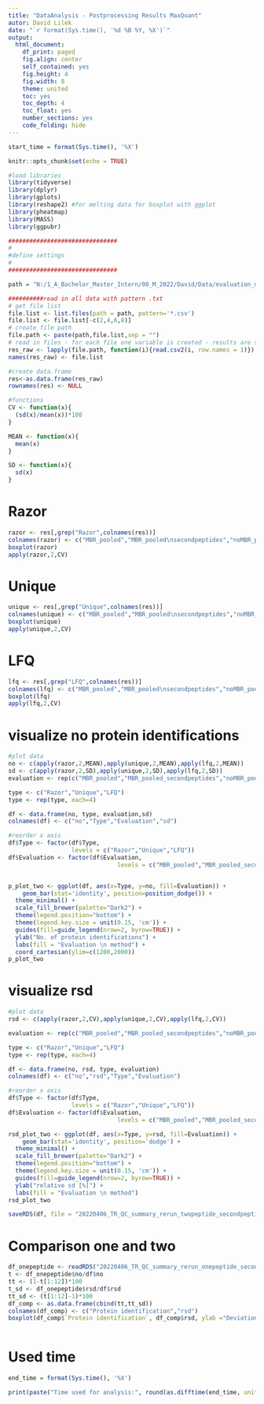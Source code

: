 ```yaml
---
title: "DataAnalysis - Postprocessing Results MaxQuant"
autor: David Lilek
date: "`r format(Sys.time(), '%d %B %Y, %X')`"
output:
  html_document:
    df_print: paged
    fig.align: center
    self_contained: yes
    fig.height: 4
    fig.width: 8
    theme: united
    toc: yes
    toc_depth: 4
    toc_float: yes
    number_sections: yes
    code_folding: hide
---
```


```r
start_time = format(Sys.time(), '%X')
```

```r
knitr::opts_chunk$set(echo = TRUE)
```

```r
#load libraries
library(tidyverse)
library(dplyr)
library(gplots)
library(reshape2) #for melting data for boxplot with ggplot
library(pheatmap)
library(MASS)
library(ggpubr)
```

```r
###############################
#
#define settings
#
###############################

path = "N:/1_A_Bachelor_Master_Intern/00_M_2022/David/Data/evaluation_masterthesis/QC/tmpfiles/qc_twouniquepeptide/"

##########read in all data with pattern .txt
# get file list
file.list <- list.files(path = path, pattern='*.csv')
file.list <- file.list[-c(2,4,6,8)]
# create file path
file.path <- paste(path,file.list,sep = "")
# read in files - for each file one variable is created - results are stored in a list
res_raw <- lapply(file.path, function(i){read.csv2(i, row.names = 1)})
names(res_raw) <- file.list
```

```r
#create data.frame
res<-as.data.frame(res_raw)
rownames(res) <- NULL
```

```r
#functions
CV <- function(x){
  (sd(x)/mean(x))*100
}

MEAN <- function(x){
  mean(x)
}

SD <- function(x){
  sd(x)
}
```

# Razor

```r
razor <- res[,grep("Razor",colnames(res))]
colnames(razor) <- c("MBR_pooled","MBR_pooled\nsecondpeptides","noMBR_pooled","noMBR_pooled\nsecondpeptides")
boxplot(razor)
apply(razor,2,CV)
```

# Unique

```r
unique <- res[,grep("Unique",colnames(res))]
colnames(unique) <- c("MBR_pooled","MBR_pooled\nsecondpeptides","noMBR_pooled","noMBR_pooled\nsecondpeptides")
boxplot(unique)
apply(unique,2,CV)
```

# LFQ

```r
lfq <- res[,grep("LFQ",colnames(res))]
colnames(lfq) <- c("MBR_pooled","MBR_pooled\nsecondpeptides","noMBR_pooled","noMBR_pooled\nsecondpeptides")
boxplot(lfq)
apply(lfq,2,CV)
```

# visualize no protein identifications

```r
#plot data
no <- c(apply(razor,2,MEAN),apply(unique,2,MEAN),apply(lfq,2,MEAN))
sd <- c(apply(razor,2,SD),apply(unique,2,SD),apply(lfq,2,SD))
evaluation <- rep(c("MBR_pooled","MBR_pooled_secondpeptides","noMBR_pooled","noMBR_pooled_secondpeptides"),3)

type <- c("Razor","Unique","LFQ")
type <- rep(type, each=4)

df <- data.frame(no, type, evaluation,sd)
colnames(df) <- c("no","Type","Evaluation","sd")

#reorder x axis
df$Type <- factor(df$Type,
                  levels = c("Razor","Unique","LFQ"))
df$Evaluation <- factor(df$Evaluation,
                               levels = c("MBR_pooled","MBR_pooled_secondpeptides","noMBR_pooled","noMBR_pooled_secondpeptides"))


p_plot_two <- ggplot(df, aes(x=Type, y=no, fill=Evaluation)) +
    geom_bar(stat='identity', position=position_dodge()) +
  theme_minimal() +
  scale_fill_brewer(palette="Dark2") +
  theme(legend.position="bottom") +
  theme(legend.key.size = unit(0.15, 'cm')) +
  guides(fill=guide_legend(nrow=2, byrow=TRUE)) +
  ylab("No. of protein identifications") +
  labs(fill = "Evaluation \n method") +
  coord_cartesian(ylim=c(1200,2000))
p_plot_two
```


# visualize rsd

```r
#plot data
rsd <- c(apply(razor,2,CV),apply(unique,2,CV),apply(lfq,2,CV))

evaluation <- rep(c("MBR_pooled","MBR_pooled_secondpeptides","noMBR_pooled","noMBR_pooled_secondpeptides"),3)

type <- c("Razor","Unique","LFQ")
type <- rep(type, each=4)

df <- data.frame(no, rsd, type, evaluation)
colnames(df) <- c("no","rsd","Type","Evaluation")

#reorder x axis
df$Type <- factor(df$Type,
                  levels = c("Razor","Unique","LFQ"))
df$Evaluation <- factor(df$Evaluation,
                               levels = c("MBR_pooled","MBR_pooled_secondpeptides","noMBR_pooled","noMBR_pooled_secondpeptides"))

rsd_plot_two <- ggplot(df, aes(x=Type, y=rsd, fill=Evaluation)) +
    geom_bar(stat='identity', position='dodge') +
  theme_minimal() +
  scale_fill_brewer(palette="Dark2") +
  theme(legend.position="bottom") +
  theme(legend.key.size = unit(0.15, 'cm')) +
  guides(fill=guide_legend(nrow=2, byrow=TRUE)) +
  ylab("relative sd [%]") +
  labs(fill = "Evaluation \n method")
rsd_plot_two
```


```r
saveRDS(df, file = "20220406_TR_QC_summary_rerun_twopeptide_secondpeptide.rds")
```

# Comparison one and two

```r
df_onepeptide <- readRDS("20220406_TR_QC_summary_rerun_onepeptide_secondpeptide.rds")
t <- df_onepeptide$no/df$no
tt <- (1-t[1:12])*100
t_sd <- df_onepeptide$rsd/df$rsd
tt_sd <- (t[1:12]-1)*100
df_comp <- as.data.frame(cbind(tt,tt_sd))
colnames(df_comp) <- c("Protein identification","rsd")
boxplot(df_comp$`Protein identification`, df_comp$rsd, ylab ="Deviation one peptide vs two peptides [%]", names = colnames(df_comp))
 
```

# Used time

```r
end_time = format(Sys.time(), '%X')
```

```r
print(paste("Time used for analysis:", round(as.difftime(end_time, units = "mins")-as.difftime(start_time, units = "mins"),digits=2),"minutes"))
```
